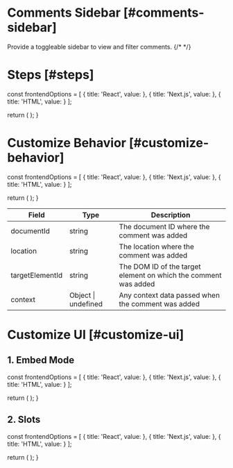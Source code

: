 

# Comments Sidebar [#comments-sidebar]

<NextSeo 
  title="Velt Docs - Comments Sidebar"
  description="Comments sidebar documentation page for the Velt SDK"
/>

<Subheading>Provide a toggleable sidebar to view and filter comments.</Subheading>
{/* <CursorDemo /> */}

# Steps [#steps]


  const frontendOptions = [
    {
      title: 'React',
      value: <ReactSidebarOverview sectionId="steps" />
    },
    {
      title: 'Next.js',
      value: <ReactSidebarOverview sectionId="steps" />
    },
    {
      title: 'HTML',
      value: <HTMLSidebarOverview sectionId="steps" />
    }
  ];

  return (
    <StepTabs frontendOptions={frontendOptions} />
  );
}

<SidebarOverviewSteps />

# Customize Behavior [#customize-behavior]

  const frontendOptions = [
    {
      title: 'React',
      value: <ReactSidebarCustom sectionId="customize-behavior" />
    },
    {
      title: 'Next.js',
      value: <ReactSidebarCustom sectionId="customize-behavior" />
    },
    {
      title: 'HTML',
      value: <HTMLSidebarCustom sectionId="customize-behavior" />
    }
  ];

  return (
    <StepTabs frontendOptions={frontendOptions} />
  );
}

<SidebarCustomSteps />

| Field | Type | Description |
| --- | --- | --- |
| documentId | string | The document ID where the comment was added |
| location | string | The location where the comment was added |
| targetElementId | string | The DOM ID of the target element on which the comment was added |
| context | Object \| undefined | Any context data passed when the comment was added |

# Customize UI [#customize-ui]

## 1. Embed Mode

  const frontendOptions = [
    {
      title: 'React',
      value: <ReactSidebarEmbed sectionId="customize-ui" />
    },
    {
      title: 'Next.js',
      value: <ReactSidebarEmbed sectionId="customize-ui" />
    },
    {
      title: 'HTML',
      value: <HTMLSidebarEmbed sectionId="customize-ui" />
    }
  ];

  return (
    <StepTabs frontendOptions={frontendOptions} />
  );
}

<SidebarEmbedSteps />

## 2. Slots

  const frontendOptions = [
    {
      title: 'React',
      value: <ReactSidebarButton sectionId="customize-ui" />
    },
    {
      title: 'Next.js',
      value: <ReactSidebarButton sectionId="customize-ui" />
    },
    {
      title: 'HTML',
      value: <HTMLSidebarButton sectionId="customize-ui" />
    }
  ];

  return (
    <StepTabs frontendOptions={frontendOptions} />
  );
}

<SidebarSlotsSteps />